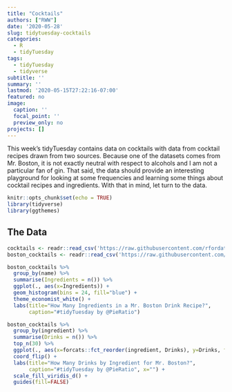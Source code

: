```yaml
---
title: "Cocktails"
authors: ["RWW"]
date: '2020-05-28'
slug: tidytuesday-cocktails
categories:
  - R
  - tidyTuesday
tags:
  - tidyTuesday
  - tidyverse
subtitle: ''
summary: ''
lastmod: '2020-05-15T27:22:16-07:00'
featured: no
image:
  caption: ''
  focal_point: ''
  preview_only: no
projects: []
---
```


This week's tidyTuesday contains data on cocktails with data from cocktail recipes drawn from two sources.  Because one of the datasets comes from Mr. Boston, it is not exactly neutral with respect to alcohols and I am not a particular fan of gin.  That said, the data should provide an interesting playground for looking at some frequencies and learning some things about cocktail recipes and ingredients.  With that in mind, let turn to the data.


```r
knitr::opts_chunk$set(echo = TRUE)
library(tidyverse)
library(ggthemes)
```


## The Data


```r
cocktails <- readr::read_csv('https://raw.githubusercontent.com/rfordatascience/tidytuesday/master/data/2020/2020-05-26/cocktails.csv')
boston_cocktails <- readr::read_csv('https://raw.githubusercontent.com/rfordatascience/tidytuesday/master/data/2020/2020-05-26/boston_cocktails.csv')
```

```r
boston_cocktails %>% 
  group_by(name) %>% 
  summarise(Ingredients = n()) %>% 
  ggplot(., aes(x=Ingredients)) + 
  geom_histogram(bins = 24, fill="blue") + 
  theme_economist_white() + 
  labs(title="How Many Ingredients in a Mr. Boston Drink Recipe?", 
       caption="#tidyTuesday by @PieRatio")
```


```r
boston_cocktails %>% 
  group_by(ingredient) %>% 
  summarise(Drinks = n()) %>% 
  top_n(30) %>% 
  ggplot(., aes(x=forcats::fct_reorder(ingredient, Drinks), y=Drinks, fill=ingredient)) + geom_col() + 
  coord_flip() + 
  labs(title="How Many Drinks by Ingredient for Mr. Boston?", 
       caption="#tidyTuesday by @PieRatio", x="") + 
  scale_fill_viridis_d() + 
  guides(fill=FALSE)
```

